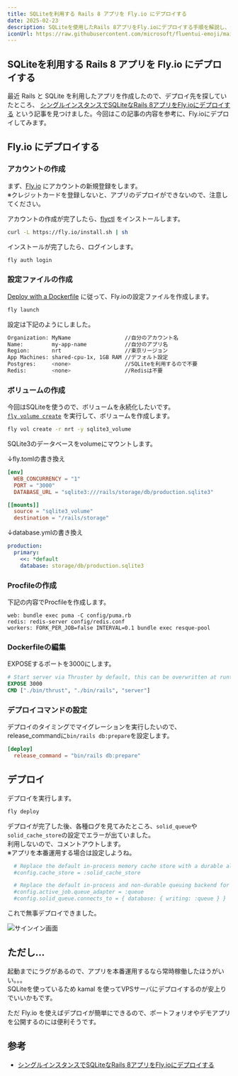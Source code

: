 ---
title: SQLiteを利用する Rails 8 アプリを Fly.io にデプロイする
date: 2025-02-23
description: SQLiteを使用したRails 8アプリをFly.ioにデプロイする手順を解説し、デプロイの際の注意点や利点を紹介します。
iconUrl: https://raw.githubusercontent.com/microsoft/fluentui-emoji/main/assets/Bird/Flat/bird_flat.svg
---

## SQLiteを利用する Rails 8 アプリを Fly.io にデプロイする

最近 Rails と SQLite を利用したアプリを作成したので、デプロイ先を探していたところ、
[シングルインスタンスでSQLiteなRails 8アプリをFly.ioにデプロイする](https://zenn.dev/laiso/articles/cabf017b512ce9) という記事を見つけました。今回はこの記事の内容を参考に、Fly.ioにデプロイしてみます。

## Fly.io にデプロイする

### アカウントの作成

まず、[Fly.io](https://fly.io/) にアカウントの新規登録をします。  
※クレジットカードを登録しないと、アプリのデプロイができないので、注意してください。

アカウントの作成が完了したら、[flyctl](https://fly.io/docs/getting-started/launch-demo/) をインストールします。

```bash
curl -L https://fly.io/install.sh | sh
```

インストールが完了したら、ログインします。

```bash
fly auth login
```

### 設定ファイルの作成

[Deploy with a Dockerfile](https://fly.io/docs/languages-and-frameworks/dockerfile/) に従って、Fly.ioの設定ファイルを作成します。

```bash
fly launch
```

設定は下記のようにしました。

```bash
Organization: MyName                 //自分のアカウント名
Name:         my-app-name            //自分のアプリ名
Region:       nrt                    //東京リージョン
App Machines: shared-cpu-1x, 1GB RAM //デフォルト設定
Postgres:     <none>                 //SQLiteを利用するので不要
Redis:        <none>                 //Redisは不要
```

### ボリュームの作成

今回はSQLiteを使うので、ボリュームを永続化したいです。  
[`fly volume create`](https://fly.io/docs/volumes/volume-manage/) を実行して、ボリュームを作成します。

```bash
fly vol create -r nrt -y sqlite3_volume
```

SQLite3のデータベースをvolumeにマウントします。  
  
↓fly.tomlの書き換え

```toml
[env]
  WEB_CONCURRENCY = "1"
  PORT = "3000"
  DATABASE_URL = "sqlite3:///rails/storage/db/production.sqlite3"

[[mounts]]
  source = "sqlite3_volume"
  destination = "/rails/storage"
```

↓database.ymlの書き換え

```yml
production:
  primary:
    <<: *default
    database: storage/db/production.sqlite3
```

### Procfileの作成

下記の内容でProcfileを作成します。

``` procfile
web: bundle exec puma -C config/puma.rb
redis: redis-server config/redis.conf
workers: FORK_PER_JOB=false INTERVAL=0.1 bundle exec resque-pool
```

### Dockerfileの編集

EXPOSEするポートを3000にします。

``` Dockerfile
# Start server via Thruster by default, this can be overwritten at runtime
EXPOSE 3000
CMD ["./bin/thrust", "./bin/rails", "server"]
```

### デプロイコマンドの設定

デプロイのタイミングでマイグレーションを実行したいので、release_commandに`bin/rails db:prepare`を設定します。

```toml
[deploy]
  release_command = "bin/rails db:prepare"
```

## デプロイ

デプロイを実行します。

```bash
fly deploy
```

デプロイが完了した後、各種ログを見てみたところ、`solid_queue`や`solid_cache_store`の設定でエラーが出ていました。  
利用しないので、コメントアウトします。  
※アプリを本番運用する場合は設定しようね。

```ruby
  # Replace the default in-process memory cache store with a durable alternative.
  #config.cache_store = :solid_cache_store

  # Replace the default in-process and non-durable queuing backend for Active Job.
  #config.active_job.queue_adapter = :queue
  #config.solid_queue.connects_to = { database: { writing: :queue } }
```

これで無事デプロイできました。

![サインイン画面](/static/asset/2025/0223/flyIo-railsApp.png)

## ただし…

起動までにラグがあるので、アプリを本番運用するなら常時稼働したほうがいい。。。  
SQLiteを使っているため kamal を使ってVPSサーバにデプロイするのが安上りでいいかもです。  

ただ Fly.io を使えばデプロイが簡単にできるので、ポートフォリオやデモアプリを公開するのには便利そうです。

## 参考

- [シングルインスタンスでSQLiteなRails 8アプリをFly.ioにデプロイする](https://zenn.dev/laiso/articles/cabf017b512ce9)
